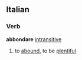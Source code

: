 ==Italian==
===Verb===
'''abbondare''' [[intransitive]]
# to [[abound]], to be [[plentiful]]
{{it-conj-are|abbond|essere}}
